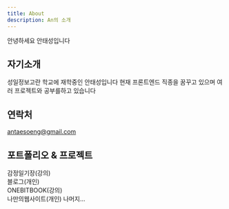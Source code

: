 ```yaml
---
title: About
description: An의 소개
---
```


안녕하세요 안태성입니다

## 자기소개

성일정보고란 학교에 재학중인 안태성입니다 현재 프론트엔드 직종을 꿈꾸고 있으며 여러 프로젝트와 공부를하고 있습니다 



## 연락처
antaesoeng@gmail.com

## 포트폴리오 & 프로젝트
감정일기장(강의) <br/> 블로그(개인) <br/>ONEBITBOOK(강의) <br/> 나만의웹사이트(개인)
나머지...
